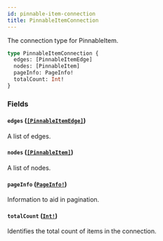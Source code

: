 ```yaml
---
id: pinnable-item-connection
title: PinnableItemConnection
---
```


The connection type for PinnableItem.

```graphql
type PinnableItemConnection {
  edges: [PinnableItemEdge]
  nodes: [PinnableItem]
  pageInfo: PageInfo!
  totalCount: Int!
}
```

### Fields

#### `edges` ([`[PinnableItemEdge]`](/docs/api/objects/pinnable-item-edge))

A list of edges.

#### `nodes` ([`[PinnableItem]`](/docs/api/unions/pinnable-item))

A list of nodes.

#### `pageInfo` ([`PageInfo!`](/docs/api/objects/page-info))

Information to aid in pagination.

#### `totalCount` ([`Int!`](/docs/api/scalars/int))

Identifies the total count of items in the connection.
